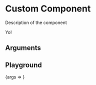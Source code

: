 
<Meta title="Component/Custom Component" component={CustomComponent} />

# Custom Component

Description of the component

<Canvas>
  <Story name="Story title">
    <CustomComponent title="Title" value={42} />
   </Story>
</Canvas>

<Canvas>
  <Story name="Another story">
    <div>
      Yo!
    </div>
  </Story>
</Canvas>

## Arguments

<ArgsTable of={CustomComponent} />

## Playground
<Story name="Playground">
  {args => <CustomComponent {...args} />}
</Story>

<ArgsTable story="Playground" />